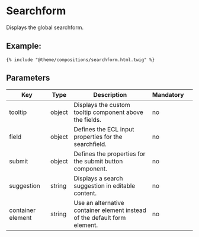 # Searchform

Displays the global searchform.

## Example:

```
{% include "@theme/compositions/searchform.html.twig" %}
```

## Parameters

| Key               | Type   | Description                                                               | Mandatory |     |
| ----------------- | ------ | ------------------------------------------------------------------------- | --------- | --- |
| tooltip           | object | Displays the custom tooltip component above the fields.                   | no        |     |
| field             | object | Defines the ECL input properties for the searchfield.                     | no        |     |
| submit            | object | Defines the properties for the submit button component.                   | no        |     |
| suggestion        | string | Displays a search suggestion in editable content.                         | no        |     |
| container element | string | Use an alternative container element instead of the default form element. | no        |     |
